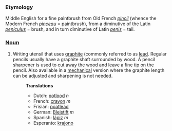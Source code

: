 ===Etymology===
Middle English for a fine paintbrush from Old French ''[[pincil]]'' (whence the Modern French ''[[pinceau]]'' = paintbrush), from a diminutive of the Latin ''[[peniculus]]'' = brush, and in turn diminutive of Latin ''[[penis]]'' = tail.
===[[Noun]]===
#Writing utensil that uses [[graphite]] (commonly referred to as [[lead]].  Regular pencils usually have a graphite shaft surrounded by wood.  A pencil sharpener is used to cut away the wood and leave a fine tip on the pencil.  Also available in a [[mechanical]] version where the graphite length can be adjusted and sharpening is not needed.
#:'''Translations'''
#:*Dutch: [[potlood]] ''n''
#:*French: [[crayon]] ''m''
#:*Frisian: [[poatlead]] 
#:*German: [[Bleistift]] ''m''
#:*Spanish: [[lápiz]] ''m''
#:*Esperanto: [[krajono]]
